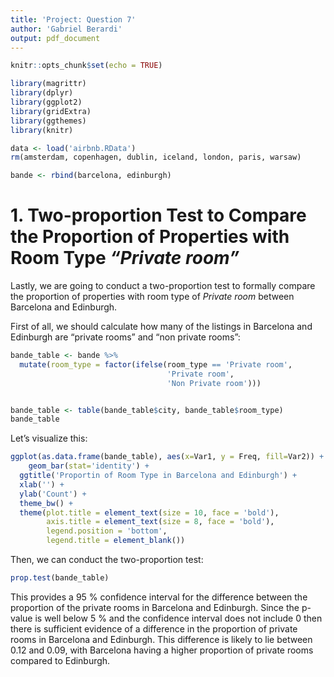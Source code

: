 ```yaml
---
title: 'Project: Question 7'
author: 'Gabriel Berardi'
output: pdf_document
---
```


```r
knitr::opts_chunk$set(echo = TRUE)

library(magrittr)
library(dplyr)
library(ggplot2)
library(gridExtra)
library(ggthemes)
library(knitr)

data <- load('airbnb.RData')
rm(amsterdam, copenhagen, dublin, iceland, london, paris, warsaw)

bande <- rbind(barcelona, edinburgh)
```

# 1. Two-proportion Test to Compare the Proportion of Properties with Room Type *"Private room"*

Lastly, we are going to conduct a two-proportion test to formally compare the proportion of properties with room type of *Private room* between Barcelona and Edinburgh.

First of all, we should calculate how many of the listings in Barcelona and Edinburgh are "private rooms" and "non private rooms":

```r

bande_table <- bande %>% 
  mutate(room_type = factor(ifelse(room_type == 'Private room',
                                   'Private room',
                                   'Non Private room')))


bande_table <- table(bande_table$city, bande_table$room_type)
bande_table
```

Let's visualize this:

```r

ggplot(as.data.frame(bande_table), aes(x=Var1, y = Freq, fill=Var2)) + 
    geom_bar(stat='identity') +
  ggtitle('Proportin of Room Type in Barcelona and Edinburgh') +
  xlab('') +
  ylab('Count') +
  theme_bw() +
  theme(plot.title = element_text(size = 10, face = 'bold'),
        axis.title = element_text(size = 8, face = 'bold'),
        legend.position = 'bottom',
        legend.title = element_blank())
```

\newpage

Then, we can conduct the two-proportion test:

```r

prop.test(bande_table)
```

This provides a 95 % confidence interval for the difference between the proportion of the private rooms in Barcelona and Edinburgh. Since the p-value is well below 5 % and the confidence interval does not include 0 then there is sufficient evidence of a difference in the proportion of private rooms in Barcelona and Edinburgh. This difference is likely to lie between 0.12 and 0.09, with Barcelona having a higher proportion of private rooms compared to Edinburgh.
